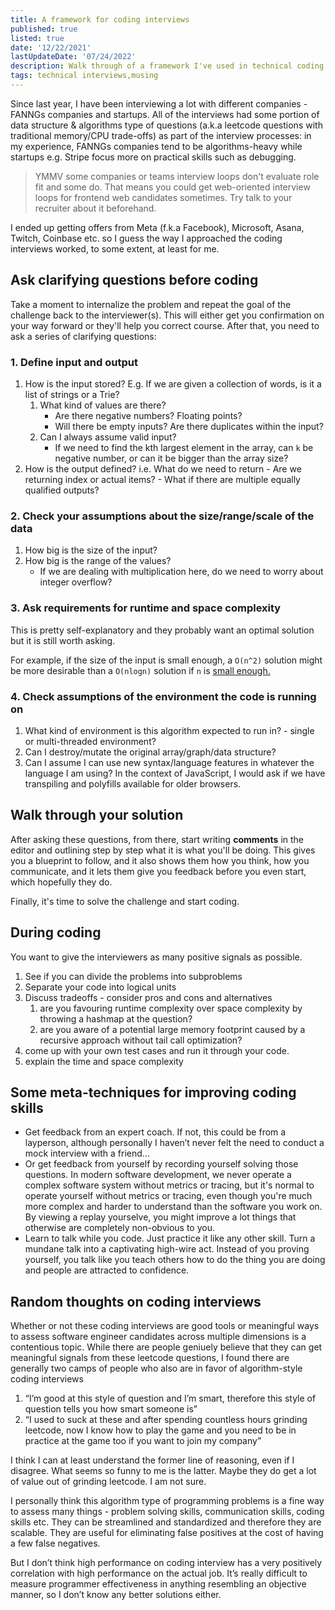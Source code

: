 ```yaml
---
title: A framework for coding interviews
published: true
listed: true
date: '12/22/2021'
lastUpdateDate: '07/24/2022'
description: Walk through of a framework I've used in technical coding interviews
tags: technical interviews,musing
---
```


Since last year, I have been interviewing a lot with different companies - FANNGs companies and startups. All of the interviews had some portion of data structure & algorithms type of questions (a.k.a leetcode questions with traditional memory/CPU trade-offs) as part of the interview processes: in my experience, FANNGs companies tend to be algorithms-heavy while startups e.g. Stripe focus more on practical skills such as debugging.

> YMMV some companies or teams interview loops don't evaluate role fit and some do. That means you could get web-oriented interview loops for frontend web candidates sometimes. Try talk to your recruiter about it beforehand.

I ended up getting offers from Meta (f.k.a Facebook), Microsoft, Asana, Twitch, Coinbase etc. so I guess the way I approached the coding interviews worked, to some extent, at least for me.


## Ask clarifying questions before coding

Take a moment to internalize the problem and repeat the goal of the challenge back to the interviewer(s). This will either get you confirmation on your way forward or they'll help you correct course. After that, you need to ask a series of clarifying questions:

### 1. Define input and output
1. How is the input stored? E.g. If we are given a collection of words, is it a list of strings or a Trie?
    1. What kind of values are there? 
        - Are there negative numbers? Floating points? 
        - Will there be empty inputs? Are there duplicates within the input?
    2. Can I always assume valid input? 
        - If we need to find the kth largest element in the array, can `k` be negative number, or can it be bigger than the array size?
2. How is the output defined? i.e. What do we need to return 
        - Are we returning index or actual items? 
        - What if there are multiple equally qualified outputs?


### 2. Check your assumptions about the size/range/scale of the data

1. How big is the size of the input? 
2. How big is the range of the values? 
    - If we are dealing with multiplication here, do we need to worry about integer overflow? 

### 3. Ask requirements for runtime and space complexity

This is pretty self-explanatory and they probably want an optimal solution but it is still worth asking. 

For example, if the size of the input is small enough, a `O(n^2)` solution might be more desirable than a `O(nlogn)` solution if `n` is [small enough.](https://stackoverflow.com/questions/23329234/which-is-better-on-log-n-or-on2)

### 4. Check assumptions of the environment the code is running on

1. What kind of environment is this algorithm expected to run in? - single or multi-threaded environment?
2. Can I destroy/mutate the original array/graph/data structure?
3. Can I assume I can use new syntax/language features in whatever the language I am using? In the context of JavaScript, I would ask if we have transpiling and polyfills available for older browsers.


## Walk through your solution

After asking these questions, from there, start writing **comments** in the editor and outlining step by step what it is what you'll be doing. This gives you a blueprint to follow, and it also shows them how you think, how you communicate, and it lets them give you feedback before you even start, which hopefully they do.

Finally, it's time to solve the challenge and start coding.

## During coding
You want to give the interviewers as many positive signals as possible. 

1. See if you can divide the problems into subproblems
2. Separate your code into logical units
3. Discuss tradeoffs - consider pros and cons and alternatives
    1. are you favouring runtime complexity over space complexity by throwing a hashmap at the question?
    2. are you aware of a potential large memory footprint caused by a recursive approach without tail call optimization?
4. come up with your own test cases and run it through your code. 
5. explain the time and space complexity



## Some meta-techniques for improving coding skills

- Get feedback from an expert coach. If not, this could be from a layperson, although personally I haven’t never felt the need to conduct a mock interview with a friend...
- Or get feedback from yourself by recording yourself solving those questions. In modern software development, we never operate a complex software system without metrics or tracing, but it's normal to operate yourself without metrics or tracing, even though you're much more complex and harder to understand than the software you work on. By viewing a replay yourselve, you might improve a lot things that otherwise are completely non-obvious to you.
- Learn to talk while you code. Just practice it like any other skill. Turn a mundane talk into a captivating high-wire act. Instead of you proving yourself, you talk like you teach others how to do the thing you are doing and people are attracted to confidence.

## Random thoughts on coding interviews

Whether or not these coding interviews are good tools or meaningful ways to assess software engineer candidates across multiple dimensions is a contentious topic. While there are people geniuely believe that they can get meaningful signals from these leetcode questions, I found there are generally two camps of people who also are in favor of algorithm-style coding interviews

1. “I’m good at this style of question and I’m smart, therefore this style of question tells you how smart someone is”
2. “I used to suck at these and after spending countless hours grinding leetcode, now I know how to play the game and you need to be in practice at the game too if you want to join my company”

I think I can at least understand the former line of reasoning, even if I disagree. What seems so funny to me is the latter. Maybe they do get a lot of value out of grinding leetcode. I am not sure.

I personally think this algorithm type of programming problems is a fine way to assess many things - problem solving skills, communication skills, coding skills etc. They can be streamlined and standardized and therefore they are scalable. They are useful for eliminating false positives at the cost of having a few false negatives.

But I don’t think high performance on coding interview has a very positively correlation with high performance on the actual job. It’s really difficult to measure programmer effectiveness in anything resembling an objective manner, so I don’t know any better solutions either.
